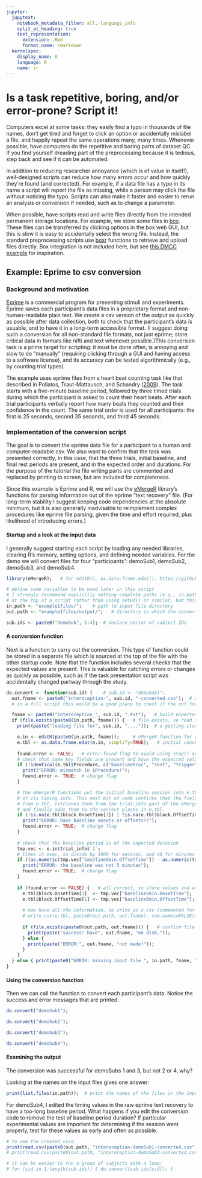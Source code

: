 ---
jupyter:
  jupytext:
    notebook_metadata_filter: all,-language_info
    split_at_heading: true
    text_representation:
      extension: .Rmd
      format_name: rmarkdown
  kernelspec:
    display_name: R
    language: R
    name: ir
---

# Is a task repetitive, boring, and/or error-prone? Script it!
Computers excel at some tasks: they easily find a typo in thousands of file names, don’t get tired and forget to click an option or accidentally mislabel a file, and happily repeat the same operations many, many times. Whenever possible, have computers do the repetitive and boring parts of dataset QC. If you find yourself dreading part of the preprocessing because it is tedious, step back and see if it can be automated.

 In addition to reducing researcher annoyance (which is of value in itself!), well-designed scripts can reduce how many errors occur and how quickly they're found (and corrected). For example, if a data file has a typo in its name a script will report the file as missing, while a person may click the file without noticing the typo. Scripts can also make it faster and easier to rerun an analysis or conversion if needed, such as to change a parameter.

When possible, have scripts read and write files directly from the intended permanent storage locations. For example, we store some files in [box](box.com). These files can be transferred by clicking options in the box web GUI, but this is slow it is easy to accidentally select the wrong file. Instead, the standard preprocessing scripts use [boxr](https://github.com/r-box/boxr) functions to retrieve and upload files directly. Box integration is not included here, but see [this DMCC example](https://github.com/ccplabwustl/dualmechanisms/blob/master/preparationsAndConversions/eprime/TEMPLATE_convertEprime.R) for inspiration. 

## Example: Eprime to csv conversion
### Background and motivation
[Eprime](https://pstnet.com/products/e-prime/) is a commercial program for presenting stimuli and experiments. Eprime saves each participant's data files in a proprietary format and non-human-readable plain text. We create a csv version of the output as quickly as possible after data collection, both to check that the participant's data is usuable, and to have it in a long-term accessible format. (I suggest doing such a conversion for all non-standard file formats, not just eprime; store critical data in formats like nifti and text whenever possible.)This conversion task is a prime target for scripting: it must be done often, is annoying and slow to do "manually" (requiring clicking through a GUI and having access to a software license), and its accuracy can be tested algorithmically (e.g., by counting trial types).

The example uses eprime files from a heart beat counting task like that described in Pollatos, Traut-Mattausch, and Schandry ([2009](https://doi.org/10.1002/da.20504)). The task starts with a five-minute baseline period, followed by three timed trials during which the participant is asked to count their heart beats. After each trial participants verbally report how many beats they counted and their confidence in the count. The same trial order is used for all participants: the first is 25 seconds, second 35 seconds, and third 45 seconds. 

### Implementation of the conversion script
The goal is to convert the eprime data file for a participant to a human and computer-readable csv. We also want to confirm that the task was presented correctly, in this case, that the three trials, initial baseline, and final rest periods are present, and in the expected order and durations. For the purpose of the tutorial the file writing parts are commented and replaced by printing to screen, but are included for completeness.

Since this example is Eprime and R, we will use the [eMergeR](https://github.com/AWKruijt/eMergeR) library's functions for parsing information out of the eprime "text recovery" file. (For long-term stability I suggest keeping code dependencies at the absolute minimum, but it is also generally inadvisable to reimplement complex procedures like eprime file parsing, given the time and effort required, plus likelihood of introducing errors.)

#### Startup and a look at the input data
I generally suggest starting each script by loading any needed libraries, clearing R's memory, setting options, and defining needed variables. For the demo we will convert files for four "participants": demoSub1, demoSub2, demoSub3, and demoSub4.

```{r}
library(eMergeR);   # for edatR(), as.data.frame.edat(). https://github.com/AWKruijt/eMergeR

# define some variables to be used later in this script
# I strongly recommend explicitly setting complete paths (e.g., in.path <- 'd:/projects/demo/")
# at the top of a script rather than using setwd() or similar, but this notebook requires relative paths.
in.path <- "example1files/";    # path to input file directory
out.path <- "example1files/output/";   # directory in which the converted files would be written

sub.ids <- paste0("demoSub", 1:4);  # declare vector of subject IDs

```
#### A conversion function
Next is a function to carry out the conversion. This type of function could be stored in a separate file which is sourced at the top of the file with the other startup code. Note that the function includes several checks that the expected values are present. This is valuable for catching errors or changes as quickly as possible, such as if the task presentation script was accidentally changed partway through the study.

```{r}
do.convert <- function(sub.id) {    # sub.id <- "demoSub1";
  out.fname <- paste0("interoception-", sub.id, "-converted.csv");  # name of the output file to be made
  # in a full script this would be a good place to check if the out.fname file already exists

  fname <- paste0("interoception_", sub.id, ".txt");   # build expected input filename
  if (file.exists(paste0(in.path, fname))) {   # file exists, so read it and convert.
    print(paste("loading file for", sub.id, "...."));  # a getting-started message

    e.in <- edatR(paste0(in.path, fname));     # eMergeR function for reading text recovery files
    e.tbl <- as.data.frame.edat(e.in, simplify=TRUE);   # initial conversion
    
    found.error <- FALSE;   # error-found flag to avoid using stop() or nested ifs
    # check that some key fields are present and have the expected values
    if (!identical(e.tbl$Procedure, c("baselineProc", "rest", "trigger", "rest", "trigger", "rest", "trigger", "rest"))) { 
      print("ERROR: mismatch in $Procedure!"); 
      found.error <- TRUE;  # change flag
    }

    # the eMergerR functions put the initial baseline session into e.tbl, but not all 
    # of its timing info. This next bit of code confirms that the fields are indeed missing 
    # from e.tbl, retrieves them from the trial_info part of the eMergerR object, checks them
    # and finally adds them to the correct places in e.tbl.
    if (!is.na(e.tbl$black.OnsetTime[1]) | !is.na(e.tbl$black.OffsetTime[1])) { 
      print("ERROR: have baseline onsets or offsets??"); 
      found.error <- TRUE;  # change flag
    }
    
    # check that the baseline period is of the expected duration
    tmp.vec <- e.in$trial_info$`1`; 
    # times in msec, so divide by 1000 for seconds, and 60 for minutes
    if ((as.numeric(tmp.vec["baseline5min.OffsetTime"]) - as.numeric(tmp.vec["baseline5min.OnsetTime"]))/60000 != 5) { 
      print("ERROR: the baseline was not 5 minutes"); 
      found.error <- TRUE;  # change flag
    } 
      
    if (found.error == FALSE) {   # all correct, so store values and write
      e.tbl$black.OnsetTime[1]  <- tmp.vec["baseline5min.OnsetTime"];    # add missing values to e.tbl
      e.tbl$black.OffsetTime[1] <- tmp.vec["baseline5min.OffsetTime"];
      
      # now have all the information, so write as a csv (commented for demo)
      # write.csv(e.tbl, paste0(out.path, out.fname), row.names=FALSE);
      
      if (file.exists(paste0(out.path, out.fname))) {   # confirm file present and print a success message
        print(paste("success! have", out.fname, "on disk."));
      } else { 
        print(paste("ERROR:", out.fname, "not made!")); 
      }
    }
  } else { print(paste0("ERROR: missing input file ", in.path, fname, "!")); }
}

```
#### Using the conversion function
Then we can call the function to convert each participant's data. Notice the success and error messages that are printed.

```{r}
do.convert("demoSub1");

```

```{r}
do.convert("demoSub2"); 
```

```{r}
do.convert("demoSub3"); 
```

```{r}
do.convert("demoSub4"); 
```

#### Examining the output
The conversion was successful for demoSubs 1 and 3, but not 2 or 4, why? 

Looking at the names on the input files gives one answer:
```{r}
print(list.files(in.path));  # print the names of the files in the input directory
```
For demoSub4, I edited the timing values in the raw eprime text recovery to have a too-long baseline period. What happens if you edit the conversion code to remove the test of baseline period duration? If particular experimental values are important for determining if the session went properly, test for these values as early and  often as possible.

```{r}
# to see the created csvs:
print(read.csv(paste0(out.path, "interoception-demoSub1-converted.csv")));
# print(read.csv(paste0(out.path, "interoception-demoSub3-converted.csv")));

# it can be easier to run a group of subjects with a loop:
# for (sid in 1:length(sub.ids)) { do.convert(sub.ids[sid]); }
```
